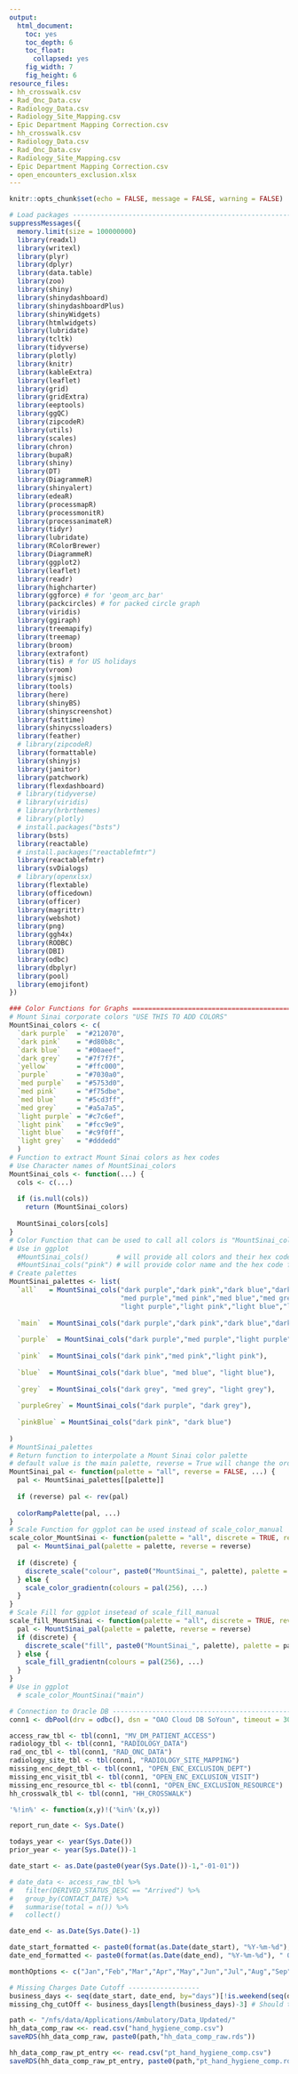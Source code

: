 ```yaml
---
output:
  html_document:
    toc: yes
    toc_depth: 6
    toc_float:
      collapsed: yes
    fig_width: 7
    fig_height: 6
resource_files:
- hh_crosswalk.csv
- Rad_Onc_Data.csv
- Radiology_Data.csv
- Radiology_Site_Mapping.csv
- Epic Department Mapping Correction.csv
- hh_crosswalk.csv
- Radiology_Data.csv
- Rad_Onc_Data.csv
- Radiology_Site_Mapping.csv
- Epic Department Mapping Correction.csv
- open_encounters_exclusion.xlsx
---
```

```r
knitr::opts_chunk$set(echo = FALSE, message = FALSE, warning = FALSE)
```
<style type="text/css">
div.main-container {
  max-width: 2000px;
  margin-left: auto;
  margin-right: auto;
}
</style>
<style>
.tocify {
color: black;
}
<!-- } -->
<!-- .tocify .tocify-header { -->
<!--     position: fixed; -->
<!--     <!-- top: 50px; --> -->
<!--     left: 50px; -->
<!--     width: 350px; -->
<!--     <!-- border: solid 3px black; --> -->
<!--     <!-- height: 200px; --> -->
<!--  border: none; -->
<!-- } -->
.tocify .tocify-header .active {
color: white;
background: #d80b8c;
font-weight: bold;
}
<!-- .tocify .tocify-item { -->
<!-- background: white; -->
<!-- color: black; -->
<!--  border: none; -->
<!-- } -->
</style>
<style>
  .nav-pills>li>a:hover, .nav-pills>li>a:focus, .nav-pills>li.active>a,     .nav-pills>li.active>a:hover, .nav-pills>li.active>a:focus{
     background-color: #212070;
     }
</style>
<style>
.container { width: 1800px; }
h2 {
  background-color: #dddedd;
  color: black;
  text-indent: 20px;
  <!-- font-weight: bold; -->
}
h3 {
  background-color: #f2f2f2;
  color: black;
  text-indent: 20px;
  <!-- font-weight: bold; -->
}
h4 {
  <!-- background-color: #dddedd; -->
  <!-- color: black; -->
  text-indent: 50px;
  <!-- font-weight: bold; -->
}
</style>
```r
# Load packages -----------------------------------------------------------------------------------
suppressMessages({
  memory.limit(size = 100000000)
  library(readxl)
  library(writexl)
  library(plyr)
  library(dplyr)
  library(data.table)
  library(zoo)
  library(shiny)
  library(shinydashboard)
  library(shinydashboardPlus)
  library(shinyWidgets)
  library(htmlwidgets)
  library(lubridate)
  library(tcltk)
  library(tidyverse)
  library(plotly)
  library(knitr)
  library(kableExtra)
  library(leaflet)
  library(grid)
  library(gridExtra)
  library(eeptools)
  library(ggQC)
  library(zipcodeR)
  library(utils)
  library(scales)
  library(chron)
  library(bupaR)
  library(shiny)
  library(DT)
  library(DiagrammeR)
  library(shinyalert)
  library(edeaR)
  library(processmapR)
  library(processmonitR)
  library(processanimateR)
  library(tidyr)
  library(lubridate)
  library(RColorBrewer)
  library(DiagrammeR)
  library(ggplot2)
  library(leaflet)
  library(readr)
  library(highcharter)
  library(ggforce) # for 'geom_arc_bar'
  library(packcircles) # for packed circle graph
  library(viridis)
  library(ggiraph)
  library(treemapify)
  library(treemap)
  library(broom)
  library(extrafont)
  library(tis) # for US holidays
  library(vroom)
  library(sjmisc)
  library(tools)
  library(here)
  library(shinyBS)
  library(shinyscreenshot)
  library(fasttime)
  library(shinycssloaders)
  library(feather)
  # library(zipcodeR)
  library(formattable)
  library(shinyjs)
  library(janitor)
  library(patchwork)
  library(flexdashboard)
  # library(tidyverse)
  # library(viridis)
  # library(hrbrthemes)
  # library(plotly)
  # install.packages("bsts")
  library(bsts)
  library(reactable)
  # install.packages("reactablefmtr")
  library(reactablefmtr)
  library(svDialogs)
  # library(openxlsx)
  library(flextable)
  library(officedown)
  library(officer)
  library(magrittr)
  library(webshot) 
  library(png)
  library(ggh4x)
  library(RODBC)
  library(DBI)
  library(odbc)
  library(dbplyr)
  library(pool)
  library(emojifont)
})

```


```r
### Color Functions for Graphs ============================================================
# Mount Sinai corporate colors "USE THIS TO ADD COLORS"
MountSinai_colors <- c(
  `dark purple`  = "#212070",
  `dark pink`    = "#d80b8c",
  `dark blue`    = "#00aeef",
  `dark grey`    = "#7f7f7f",
  `yellow`       = "#ffc000",
  `purple`       = "#7030a0",
  `med purple`   = "#5753d0",
  `med pink`     = "#f75dbe",
  `med blue`     = "#5cd3ff",
  `med grey`     = "#a5a7a5",
  `light purple` = "#c7c6ef",
  `light pink`   = "#fcc9e9",
  `light blue`   = "#c9f0ff",
  `light grey`   = "#dddedd"
  )
# Function to extract Mount Sinai colors as hex codes
# Use Character names of MountSinai_colors
MountSinai_cols <- function(...) {
  cols <- c(...)
  
  if (is.null(cols))
    return (MountSinai_colors)
  
  MountSinai_colors[cols]
}
# Color Function that can be used to call all colors is "MountSinai_cols()"
# Use in ggplot 
  #MountSinai_cols()       # will provide all colors and their hex codes in a table 
  #MountSinai_cols("pink") # will provide color name and the hex code for the pink color
# Create palettes 
MountSinai_palettes <- list(
  `all`   = MountSinai_cols("dark purple","dark pink","dark blue","dark grey",
                            "med purple","med pink","med blue","med grey", 
                            "light purple","light pink","light blue","light grey"),
  
  `main`  = MountSinai_cols("dark purple","dark pink","dark blue","dark grey"),
  
  `purple`  = MountSinai_cols("dark purple","med purple","light purple"),
  
  `pink`  = MountSinai_cols("dark pink","med pink","light pink"),
  
  `blue`  = MountSinai_cols("dark blue", "med blue", "light blue"),
  
  `grey`  = MountSinai_cols("dark grey", "med grey", "light grey"),
  
  `purpleGrey` = MountSinai_cols("dark purple", "dark grey"),
  
  `pinkBlue` = MountSinai_cols("dark pink", "dark blue")
  
)
# MountSinai_palettes
# Return function to interpolate a Mount Sinai color palette
# default value is the main palette, reverse = True will change the order
MountSinai_pal <- function(palette = "all", reverse = FALSE, ...) {
  pal <- MountSinai_palettes[[palette]]
  
  if (reverse) pal <- rev(pal)
  
  colorRampPalette(pal, ...)
}
# Scale Function for ggplot can be used instead of scale_color_manual
scale_color_MountSinai <- function(palette = "all", discrete = TRUE, reverse = FALSE, ...) {
  pal <- MountSinai_pal(palette = palette, reverse = reverse)
  
  if (discrete) {
    discrete_scale("colour", paste0("MountSinai_", palette), palette = pal, ...)
  } else {
    scale_color_gradientn(colours = pal(256), ...)
  }
}
# Scale Fill for ggplot insetead of scale_fill_manual 
scale_fill_MountSinai <- function(palette = "all", discrete = TRUE, reverse = FALSE, ...) {
  pal <- MountSinai_pal(palette = palette, reverse = reverse)
  if (discrete) {
    discrete_scale("fill", paste0("MountSinai_", palette), palette = pal, ...)
  } else {
    scale_fill_gradientn(colours = pal(256), ...)
  }
}
# Use in ggplot 
  # scale_color_MountSinai("main")
```



```r

# Connection to Oracle DB ------------------------------------------------------
conn1 <- dbPool(drv = odbc(), dsn = "OAO Cloud DB SoYoun", timeout = 30)

access_raw_tbl <- tbl(conn1, "MV_DM_PATIENT_ACCESS")
radiology_tbl <- tbl(conn1, "RADIOLOGY_DATA")
rad_onc_tbl <- tbl(conn1, "RAD_ONC_DATA")
radiology_site_tbl <- tbl(conn1, "RADIOLOGY_SITE_MAPPING")
missing_enc_dept_tbl <- tbl(conn1, "OPEN_ENC_EXCLUSION_DEPT")
missing_enc_visit_tbl <- tbl(conn1, "OPEN_ENC_EXCLUSION_VISIT")
missing_enc_resource_tbl <- tbl(conn1, "OPEN_ENC_EXCLUSION_RESOURCE")
hh_crosswalk_tbl <- tbl(conn1, "HH_CROSSWALK") 


```


```r

'%!in%' <- function(x,y)!('%in%'(x,y))

```


```r

report_run_date <- Sys.Date()

todays_year <- year(Sys.Date())
prior_year <- year(Sys.Date())-1

date_start <- as.Date(paste0(year(Sys.Date())-1,"-01-01"))

# date_data <- access_raw_tbl %>%
#   filter(DERIVED_STATUS_DESC == "Arrived") %>%
#   group_by(CONTACT_DATE) %>%
#   summarise(total = n()) %>%
#   collect()

date_end <- as.Date(Sys.Date()-1)

date_start_formatted <- paste0(format(as.Date(date_start), "%Y-%m-%d"), " 00:00:00")
date_end_formatted <- paste0(format(as.Date(date_end), "%Y-%m-%d"), " 00:00:00")

monthOptions <- c("Jan","Feb","Mar","Apr","May","Jun","Jul","Aug","Sep","Oct","Nov","Dec")

# Missing Charges Date Cutoff ------------------
business_days <- seq(date_start, date_end, by="days")[!is.weekend(seq(date_start, date_end, by="days"))]
missing_chg_cutOff <- business_days[length(business_days)-3] # Should this be 2 or 3?

```



<!-- ```{r Scheduling Data Filtering, echo = FALSE, warning = FALSE, message = FALSE} -->

<!-- scheduling_data <- access_raw_tbl %>% -->
<!--   dplyr::select(PAT_ENC_CSN_ID, CONTACT_DATE, APPT_STATUS_NAME, -->
<!--                 DEPARTMENT_ID, DEPARTMENT_NAME, DEPT_SPECIALTY_NAME,         -->
<!--                 PROV_ID, PROV_NAME_WID, PRC_NAME, PRC_ID, APPT_MADE_DTTM,                 -->
<!--                 APPT_MADE_DATE, APPT_BLOCK_NAME, APPT_DTTM,                -->
<!--                 APPT_CANC_DTTM, APPT_CANC_DATE,                -->
<!--                 EM_CODE_YN, PAT_NAME,                      -->
<!--                 MRN, VISIT_GROUP_NUM,              -->
<!--                 FINCLASS, VISITPAYOR, VISITPLAN,                      -->
<!--                 VISIT_PROV_STAFF_RESOURCE_C,                     -->
<!--                 VISIT_TYPE,            -->
<!--                 NPI,            -->
<!--                 CAMPUS,                -->
<!--                 Y_COSIGN_MSG, Y_CHART_COSIGN_ID, COSIGN_NAME, Y_ENC_COSIGN_TIME, Y_ENC_CLOSE_TIME,               -->
<!--                 Y_ENC_OPEN_TIME,                          -->
<!--                 COS_PROV_ID, COS_PROV_NAME,       -->
<!--                 ENC_CLOSED_CHARGE_STATUS, PRIMARY_DX_CODE, PRIMARY_DX_NAME, LOS_CODE, -->
<!--                 LOS_NAME, DERIVED_STATUS_DESC, DEP_RPT_GRP_ELEVEN, DEP_RPT_GRP_SEVENTEEN,           -->
<!--                 SITE, VISIT_METHOD, VIS_NEW_TO_DEP_YN, VIS_NEW_TO_PROV_YN, SCHED_METHOD)  -->

<!-- ``` -->


<!-- ```{r Scheduling Data Processing, echo = FALSE, warning = FALSE, message = FALSE} -->

<!-- scheduling_data <- access_raw_tbl %>% -->
<!--   filter(!is.na(SITE)) %>% -->
<!--   mutate(Campus = case_when(SITE == "MSDD" ~ "MSDMG", -->
<!--                             TRUE ~ SITE)) %>% -->
<!--   mutate(Campus = case_when(DEPARTMENT_NAME %in% c("1176 5TH DUBIN MED ONC", "1176 5TH DUBIN SURG ONC") ~ "DUBIN", -->
<!--                             DEPARTMENT_NAME %in% c("1468 MADISON CANCER", "1470 MADISON CANCER CENTER", "10 E 102ND ST INFUSION WHITE BAG", "THERAPEUTIC INF") ~ "RTC", -->
<!--                             TRUE ~ Campus)) %>% -->
<!--   filter(!Campus %in% c("MSB", "MS NOW", "MSHP", "OTHER", "DUBIN", "RTC", "ONCOLOGY")) -->


<!-- scheduling_data <- scheduling_data %>% -->
<!--   mutate(Appt.DateYear = TO_DATE(CONTACT_DATE), -->
<!--          Appt.Year = year(CONTACT_DATE), -->
<!--          Appt.MonNum = month(CONTACT_DATE)) %>% -->
<!--   mutate(Visit.Method  = ifelse(VISIT_METHOD == "IN PERSON", "IN PERSON", "TELEHEALTH"), -->
<!--          New.PT3 = ifelse(is.na(LOS_NAME), NA, ifelse(LOS_NAME %like% "INITIAL|NEW", "New", "Established")), -->
<!--          enc.status = ifelse(ENC_CLOSED_CHARGE_STATUS %in% c("OPEN", "CLOSED BUT COSIGN NEEDED"), 'OPEN', 'CLOSED')) %>% -->
<!--   mutate(open.days = ifelse(enc.status == "OPEN",  -->
<!--                             TO_DATE(lubridate::today()) - TO_DATE(CONTACT_DATE), -->
<!--                             TO_DATE(Y_ENC_CLOSE_TIME) - TO_DATE(CONTACT_DATE))) %>% -->
<!--   mutate(Provider = trim(REGEXP_REPLACE(PROV_NAME_WID, "\\[.*?\\]", "" )))  -->

<!-- # scheduling_data <- scheduling_data %>% collect() -->
<!-- ``` -->


<!-- ```{r Open Encounters Metric Trending by Site 3, fig.width=12, fig.height = 5, fig.align = 'center', echo = FALSE, warning = FALSE, message = FALSE} -->

<!-- # EPIC Open Encounters Exclusion Criteria --------------------------------- -->
<!-- # missing_exc_dept <- read_excel("/nfs/data/Applications/Ambulatory/open_encounters_exclusion_dept.xlsx") -->
<!-- # missing_exc_resource <- read_excel("/nfs/data/Applications/Ambulatory/open_encounters_exclusion_res.xlsx") -->
<!-- # missing_exc_visitType <- read_excel("/nfs/data/Applications/Ambulatory/open_encounters_exclusion_visit.xlsx") -->

<!-- missing_exc_dept <- missing_enc_dept_tbl %>% collect() -->
<!-- missing_exc_resource <- missing_enc_resource_tbl %>% collect() -->
<!-- missing_exc_visitType <- missing_enc_visit_tbl %>% collect() -->

<!-- exc_depts <- unique(missing_exc_dept$DEPARTMENT) -->
<!-- exc_providers <- unique(missing_exc_resource$PROVIDER) -->
<!-- exc_prc_name <- unique(missing_exc_visitType$PRC_NAME) -->
<!-- exc_prc_id <- unique(missing_exc_visitType$PRC_ID) -->

<!-- missing_chg_cutOff <- paste0(format(as.Date(missing_chg_cutOff), "%Y-%m-%d"), " 00:00:00") -->

<!-- missing_chg_data <- scheduling_data %>% -->
<!--   filter(Appt.Year >= prior_year) %>% -->
<!--   filter(DERIVED_STATUS_DESC == "Arrived") %>% -->
<!--   filter(VISIT_PROV_STAFF_RESOURCE_C == 1) -->

<!-- missing_chg_data <- missing_chg_data %>% -->
<!--   filter(TO_DATE(missing_chg_cutOff,"YYYY-MM-DD HH24:MI:SS") >= TO_DATE(APPT_DTTM)) -->

<!-- missing_chg_data <- missing_chg_data %>% -->
<!--   mutate(clo.5days = ifelse(open.days <= 5, 'YES', 'NO')) %>% -->
<!--   group_by(Campus, DEPARTMENT_NAME, Provider, PRC_NAME, PRC_ID, Appt.Year, Appt.MonNum, enc.status, clo.5days) %>% -->
<!--   summarise(total = n()) %>% -->
<!--   collect() -->

<!-- missing_chg_data <- missing_chg_data %>%  -->
<!--   filter(DEPARTMENT_NAME %!in% exc_depts) %>% -->
<!--   filter(Provider %!in% exc_providers) %>% -->
<!--   filter(PRC_NAME %!in% exc_prc_name) %>% -->
<!--   filter(PRC_ID %!in% exc_prc_id) %>% -->
<!--   filter(!str_detect(PRC_NAME, "ECHO|SOCIAL|NURSE|NUTRITION|LAB|TREATMENT")) %>% -->
<!--   mutate(Appt.Month = format(as.Date(paste0(Appt.MonNum, "-01-", Appt.Year), "%m-%d-%Y"), "%b")) %>% -->
<!--   mutate(Appt.Year = as.character(Appt.Year)) %>% -->
<!--   mutate(Appt.MonthYear = paste0(Appt.Month,"-",Appt.Year)) -->


<!-- missing_chg_data_trend_5days <- missing_chg_data %>% -->
<!--   group_by(Campus, Appt.Year, Appt.MonNum, Appt.MonthYear, enc.status, clo.5days) %>% -->
<!--   summarise(total = sum(total)) %>% -->
<!--   group_by(Campus, Appt.Year, Appt.MonthYear) %>% -->
<!--   mutate(total.enc = sum(total)) %>% -->
<!--   pivot_wider(names_from = clo.5days, -->
<!--               values_from = total, -->
<!--               values_fill = 0) %>% -->
<!--   mutate(clo.5days.perc = round((YES/(total.enc))*100,0)) %>% -->
<!--   filter(enc.status == "CLOSED") -->


<!-- missing_chg_data_trend_downtown_5days <- missing_chg_data %>% -->
<!--   filter(Campus %in% c("MSUS","MSDMG","MSBI")) %>% -->
<!--   mutate(Campus = "MS Downtown") %>% -->
<!--   group_by(Campus, Appt.Year, Appt.MonNum, Appt.MonthYear, enc.status, clo.5days) %>% -->
<!--   summarise(total = sum(total)) %>% -->
<!--   group_by(Campus, Appt.MonthYear) %>% -->
<!--   mutate(total.enc = sum(total)) %>% -->
<!--   pivot_wider(names_from = clo.5days, -->
<!--               values_from = total, -->
<!--               values_fill = 0) %>% -->
<!--   mutate(clo.5days.perc = round((YES/(total.enc))*100,0)) %>% -->
<!--   filter(enc.status == "CLOSED") -->


<!-- path <- "/nfs/data/Applications/Ambulatory/Data_Updated/" -->
<!-- saveRDS(missing_chg_data_trend_5days, paste0(path,"missing_chg_data_trend_5days.rds")) -->
<!-- saveRDS(missing_chg_data_trend_downtown_5days, paste0(path,"missing_chg_data_trend_downtown_5days.rds")) -->

<!-- # missing_chg_data_trend_5days <- as.data.frame(readRDS("/nfs/data/Applications/Ambulatory/Data_Updated/missing_chg_data_trend_5days.rds")) -->
<!-- # missing_chg_data_trend_downtown_5days <- as.data.frame(readRDS("/nfs/data/Applications/Ambulatory/Data_Updated/missing_chg_data_trend_downtown_5days.rds")) -->


<!-- ``` -->


<!-- ```{r MSHS Unlocked Notes Metrics, echo = FALSE, warning = FALSE, message = FALSE} -->

<!-- missing_ytd_data <-scheduling_data %>% -->
<!--   filter(Appt.Year == todays_year) %>% -->
<!--   filter(DERIVED_STATUS_DESC == "Arrived") -->

<!-- missing_ytd_data <-missing_ytd_data %>% -->
<!--   filter(VISIT_PROV_STAFF_RESOURCE_C == 1) %>% -->
<!--   filter(TO_DATE(missing_chg_cutOff,"YYYY-MM-DD HH24:MI:SS") >= APPT_DTTM) -->

<!-- missing_ytd_data <-missing_ytd_data %>% -->
<!--   mutate(clo.5days = ifelse(open.days <= 5, 'YES', 'NO')) %>% -->
<!--   collect() -->


<!-- path <- "/nfs/data/Applications/Ambulatory/Data_Updated/" -->
<!-- saveRDS(missing_ytd_data, paste0(path,"missing_ytd_data.rds")) -->

<!-- invisible(gc()) -->
<!-- ``` -->


```r

path <- "/nfs/data/Applications/Ambulatory/Data_Updated/"
hh_data_comp_raw <<- read.csv("hand_hygiene_comp.csv")
saveRDS(hh_data_comp_raw, paste0(path,"hh_data_comp_raw.rds"))

hh_data_comp_raw_pt_entry <<- read.csv("pt_hand_hygiene_comp.csv")
saveRDS(hh_data_comp_raw_pt_entry, paste0(path,"pt_hand_hygiene_comp.rds"))

```

